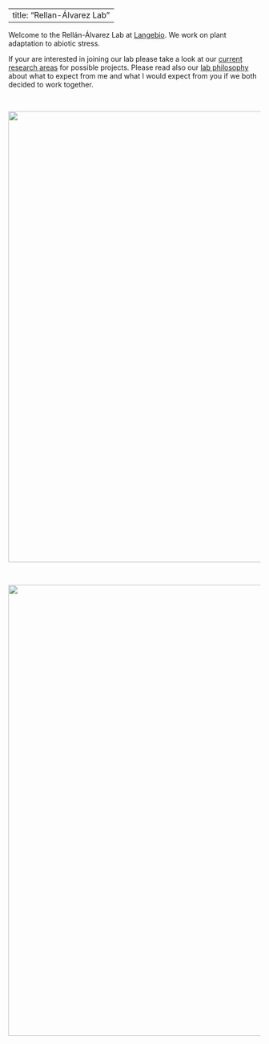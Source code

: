 <!-- break -->
<br>
<!-- break -->

---
title: "Rellan-Álvarez Lab"
---

Welcome to the Rellán-Álvarez Lab  at [Langebio](http://www.langebio.cinvestav.mx). We work on plant adaptation to abiotic stress.

If your are interested in joining our lab please take a look at our [current research areas](http://www.rrlab.org/research.html) for possible projects. Please read also our [lab philosophy](http://www.rrlab.org/expectations.html) about what to expect from me and what I would expect from you if we both decided to work together.     

<br>


<img src="images/nevado_de_toluca.jpg" style="width: 900px;">

<br>

<img src="images/winter_nursery_jan_2017.png" style="width: 900px;">  


